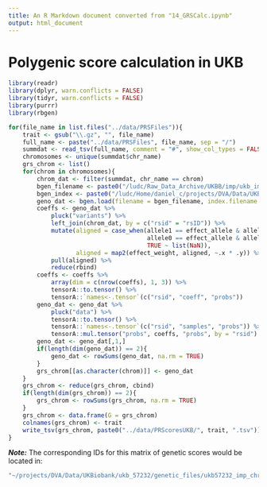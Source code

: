 ```yaml
---
title: An R Markdown document converted from "14_GRSCalc.ipynb"
output: html_document
---
```


# Polygenic score calculation in UKB

```r
library(readr)
library(dplyr, warn.conflicts = FALSE)
library(tidyr, warn.conflicts = FALSE)
library(purrr)
library(rbgen)
```

```r
for(file_name in list.files("../data/PRSFiles")){
    trait <- gsub("\\.gz", "", file_name)
    full_name <- paste("../data/PRSFiles", file_name, sep = "/")
    summdat <- read_tsv(full_name, comment = "#", show_col_types = FALSE)
    chromosomes <- unique(summdat$chr_name)
    grs_chrom <- list()
    for(chrom in chromosomes){
        chrom_dat <- filter(summdat, chr_name == chrom)
        bgen_filename <- paste0("/ludc/Raw_Data_Archive/UKBB/imp/ukb_imp_chr", chrom, "_v3.bgen")
        bgen_index <- paste0("/ludc/Home/daniel_c/projects/DVA/Data/UKBiobank/ukb_bgi/ukb_imp_chr", chrom, "_v3.bgen.bgi")
        geno_dat <- bgen.load(filename = bgen_filename, index.filename = bgen_index, rsids = chrom_dat$rsID)
        coeffs <- geno_dat %>%
            pluck("variants") %>%
            left_join(chrom_dat, by = c("rsid" = "rsID")) %>%
            mutate(aligned = case_when(allele1 == effect_allele & allele0 == other_allele ~ list(matrix(c(0,1,2), nrow = 1)),
                                       allele0 == effect_allele & allele1 == other_allele ~ list(matrix(c(2,1,0), nrow = 1)),
                                       TRUE ~ list(NaN)),
                   aligned = map2(effect_weight, aligned, ~.x * .y)) %>%
            pull(aligned) %>%
            reduce(rbind)
        coeffs <- coeffs %>%
            array(dim = c(nrow(coeffs), 1, 3)) %>%
            tensorA::to.tensor() %>%
            tensorA::`names<-.tensor`(c("rsid", "coeff", "probs"))
        geno_dat <- geno_dat %>%
            pluck("data") %>%
            tensorA::to.tensor() %>%
            tensorA::`names<-.tensor`(c("rsid", "samples", "probs")) %>%
            tensorA::mul.tensor("probs", coeffs, "probs", by = "rsid")
        geno_dat <- geno_dat[,1,]
        if(length(dim(geno_dat)) == 2){
            geno_dat <- rowSums(geno_dat, na.rm = TRUE)
        }
        grs_chrom[[as.character(chrom)]] <- geno_dat
    }
    grs_chrom <- reduce(grs_chrom, cbind)
    if(length(dim(grs_chrom)) == 2){
        grs_chrom <- rowSums(grs_chrom, na.rm = TRUE)
    }
    grs_chrom <- data.frame(G = grs_chrom)
    colnames(grs_chrom) <- trait
    write_tsv(grs_chrom, paste0("../data/PRScoresUKB/", trait, ".tsv"))
}       
```

***Note:*** The corresponding IDs for this matrix of genetic scores would be located in:

```r
"~/projects/DVA/Data/UKBiobank/ukb_57232/genetic_files/ukb57232_imp_chr1_v3_s487266.sample"
```


